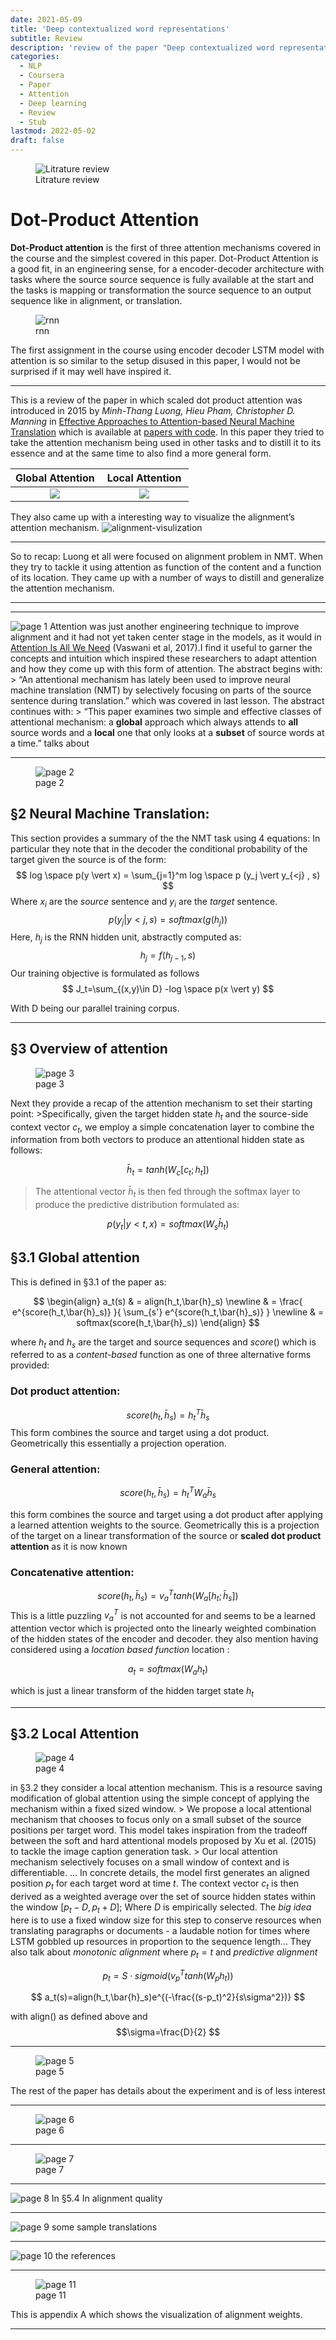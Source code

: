 ```yaml
---
date: 2021-05-09
title: 'Deep contextualized word representations'
subtitle: Review
description: 'review of the paper "Deep contextualized word representations" on dot product attention'
categories:
  - NLP 
  - Coursera 
  - Paper
  - Attention
  - Deep learning
  - Review
  - Stub
lastmod: 2022-05-02
draft: false
---
```


![Litrature review](/images/literature-review-open-book.jpg){.column-margin}


# Dot-Product Attention

**Dot-Product attention** is the first of three attention mechanisms covered in the course and the simplest covered in this paper. Dot-Product Attention is a good fit, in an engineering sense, for a encoder-decoder architecture with tasks where the source source sequence is fully available at the start and the tasks is mapping or transformation the source sequence to an output sequence like in alignment, or translation. 

![rnn](img/paper-eata-01-nmt.png)

The first assignment in the course using encoder decoder LSTM model with attention is so  similar to the setup disused in this paper, I would not be surprised if it may well have inspired it. 
<hr>

This is a review of the paper in which scaled dot product attention was introduced in 2015 by *Minh-Thang Luong, Hieu Pham, Christopher D. Manning* in [Effective Approaches to Attention-based Neural Machine Translation](https://arxiv.org/pdf/1508.04025v5.pdf) which is available at [papers with code](https://paperswithcode.com/paper/effective-approaches-to-attention-based). In this paper they tried to take the attention mechanism being used in other tasks and to distill it to its essence and at the same time to also find a more general form.

<center>
|Global Attention|Local Attention|
|:---:|:---:|
|![](img/paper-eata-02-attention-global.png)|![](img/paper-eata-03-attention-local.png)|
</center>


They also came up with a interesting way to visualize the alignment's attention mechanism.
![alignment-visulization](img/c4w2-22-alignment-visulization.png)
<hr>

So to recap: Luong et all were focused on alignment problem in NMT. When they try to tackle it using attention as function of the content and a function of its location. They came up with a number of ways to distill and generalize the attention mechanism. 

<hr>

<!--more-->
<hr>

![page 1](img/dcwr-page-001.png)
Attention was just another engineering technique to improve alignment and it had not yet taken center stage in the models, as it would in [Attention Is All We Need](img/https://arxiv.org/abs/1706.03762) (Vaswani et al, 2017).I find it useful to garner the concepts and intuition which inspired these researchers to adapt attention and how they come up with this form of attention.
The abstract begins with:
>  "An attentional mechanism has lately been used to improve neural machine translation (NMT) by selectively focusing on parts of the source sentence during translation."
which was covered in last lesson. The abstract continues with:
> "This paper examines two simple and effective classes of attentional mechanism: a **global** approach which always attends to **all** source words and a **local** one that only looks at a **subset** of source words at a time."
talks about 

<hr>

![page 2](img/dcwr-page-002.png)

## §2 Neural Machine Translation:
This section provides a summary of the the NMT task using 4 equations:
In particular they note that in the decoder the conditional probability of the target given the source is of the form:
$$ log \space p(y \vert x) = \sum_{j=1}^m log \space p (y_j \vert y_{<j} , s) $$
Where $x_i$ are the *source* sentence and $y_i$ are the *target* sentence.
$$ p (y_j \vert y{<j} , s) = softmax (g(h_j)) $$
Here, $h_j$ is the RNN hidden unit, abstractly computed as:
$$ h_j = f(h_{j-1},s) $$
Our training objective is formulated as follows
$$ 
J_t=\sum_{(x,y)\in D} -log \space p(x \vert y)
$$

With D being our parallel training corpus.

<hr>

##  §3 Overview of attention

![page 3](img/./page-003.png)

Next they provide a recap of the attention mechanism to set their starting point:
>Specifically, given the target hidden state $h_t$ and the source-side context vector $c_t$, we employ a simple concatenation layer to combine the information from both vectors to produce an attentional hidden state as follows: 

$$ 
\bar{h}_t = tanh(W_c[c_t;h_t])
 $$

> The attentional vector $\bar{h}_t$ is then fed through the softmax layer to produce the predictive distribution formulated as: 

$$
p(y_t|y{<t}, x) = softmax(W_s\bar{h}_t)
$$

##  §3.1 Global attention

This is defined in §3.1 of the paper as:

$$
\begin{align}
   a_t(s) & = align(h_t,\bar{h}_s)  \newline 
   & = \frac{ e^{score(h_t,\bar{h}_s)} }{ \sum_{s'} e^{score(h_t,\bar{h}_s)} } \newline
   & = softmax(score(h_t,\bar{h}_s)) 
\end{align}
$$

where $h_t$ and $h_s$ are the target and source sequences and $score()$ which is referred to as a *content-based* function as one of three alternative forms provided:

### Dot product attention:

$$ 
score(h_t,\bar{h}_s)=h_t^T\bar{h}_s 
$$
This form combines the source and target using a dot product. Geometrically this essentially a projection operation.

### General attention:

$$ 
score(h_t,\bar{h}_s)=h_t^TW_a\bar{h}_s 
$$

this form combines the source and target using a dot product after applying a learned attention weights to the source. Geometrically this is a projection of the target on a linear transformation of the source or **scaled dot product attention** as it is now known

### Concatenative attention:

$$ score(h_t,\bar{h}_s)=v_a^T tanh(W_a [h_t;\bar{h}_s]) $$ 
This is a little puzzling $v_a^T$ is not accounted for and seems to be a learned attention vector which is projected onto the linearly weighted
 combination of the hidden states of the encoder and decoder. 
they also mention having considered using a *location based function*
location : 

$$ a_t = softmax(W_a h_t) $$ 

which is just a linear transform of the hidden target state $h_t$ 
<hr>

## §3.2 Local Attention

![page 4](img/dcwr-page-004.png)

in §3.2 they consider a local attention mechanism. This is a resource saving modification of global attention using the simple concept of applying the mechanism within a fixed sized  window.
> We propose a local attentional mechanism that chooses to focus only on a small subset of the source positions per target word. This model takes inspiration from the tradeoff between the soft and hard attentional models proposed by Xu et al. (2015) to tackle the image caption generation task.
> Our local attention mechanism selectively focuses on a small window of context and is differentiable. ... In concrete details, the model first generates an aligned position $p_t$ for each target word at time $t$. The context vector $c_t$
is then derived as a weighted average over the set of source hidden states within the window $[p_t−D, p_t+D]$; Where $D$ is empirically selected.
The *big idea* here is to use a fixed window size for this step to conserve resources when translating paragraphs or documents - a laudable notion for times where LSTM gobbled up resources in proportion to the sequence length...
They also talk about *monotonic alignment* where $p_t=t$ and *predictive alignment*

$$
p_t=S\cdot sigmoid(v_p^Ttanh(W_ph_t))
 $$

$$
a_t(s)=align(h_t,\bar{h}_s)e^{(-\frac{(s-p_t)^2}{s\sigma^2})}
 $$

with align() as defined above and $$\sigma=\frac{D}{2}
$$

<hr>

![page 5](img/dcwr-page-005.png)

The rest of the paper has details about the experiment and is of less interest 
<hr>

![page 6](img/dcwr-page-006.png)

<hr>

![page 7](img/dcwr-page-007.png)

<hr>

![page 8](img/dcwr-page-008.png)
In §5.4 In alignment quality

<hr>

![page 9](img/dcwr-page-009.png)
some sample translations

<hr>

![page 10](img/dcwr-page-010.png)
the references

<hr>

![page 11](img/dcwr-page-011.png)

This is appendix A which shows the visualization of alignment weights.
<hr>
